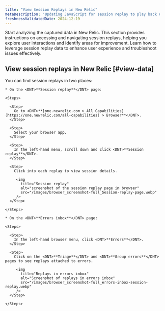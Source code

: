 ```yaml
---
title: "View Session Replays in New Relic"
metaDescription: "Updating JavaScript for session replay to play back user interactions and improve page performance."
freshnessValidatedDate: 2024-12-19
---
```


Start analyzing the captured data in New Relic. This section provides instructions on accessing and navigating session replays, helping you explore user interactions and identify areas for improvement. Learn how to leverage session replay data to enhance user experience and troubleshoot issues effectively.

## View session replays in New Relic [#view-data]

  You can find session replays in two places:

    * On the <DNT>**Session replay**</DNT> page:

    <Steps>

      <Step>
        Go to <DNT>**[one.newrelic.com > All Capabilities](https://one.newrelic.com/all-capabilities) > Browser**</DNT>.
      </Step>

      <Step>
        Select your browser app.
      </Step>

      <Step>
        In the left-hand menu, scroll down and click <DNT>**Session replay**</DNT>.
      </Step>
      
      <Step>
        Click into each replay to view session details.

         <img
           title="Session replay"
           alt="screenshot of the session replay page in browser"
           src="/images/browser_screenshot-full_Session-replay-page.webp"
         />
      </Step>
    
    </Steps>

    * On the <DNT>**Errors inbox**</DNT> page:

    <Steps>

      <Step>
        In the left-hand browser menu, click <DNT>**Errors**</DNT>.
      </Step>

      <Step>
        Click on the <DNT>**Triage**</DNT> and <DNT>**Group errors**</DNT> pages to see replays attached to errors.

         <img
           title="Replays in errors inbox"
           alt="Screenshot of replays in errors inbox"
           src="/images/browser_screenshot-full_errors-inbox-session-replay.webp"
         />
      </Step>
    
    </Steps>